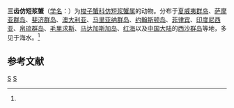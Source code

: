 {{Speciesbox
| taxon = Thalamitoides tridens
| binomial_authority = (A. Milne-Edwards, 1869)<ref name='id11694'>{{cite web| url =http://www.bioinfo.cn/db05/BjdwSpecies.php?action=view&id=11694| title =三齿仿短浆蟹| work =《中国动物物种编目数据库》| publisher =中国科学院微生物研究所| author =中国科学院动物研究所| accessdate =2009-04-28| deadurl =yes| archiveurl =https://web.archive.org/web/20160305054920/http://www.bioinfo.cn/db05/BjdwSpecies.php?action=view&id=11694| archivedate =2016-03-05}}</ref>
}}

'''三齿仿短浆蟹'''（[[学名|学名]]：{{lang|la|''Thalamitoides tridens''}}）为[[梭子蟹科|梭子蟹科]][[仿短浆蟹属|仿短浆蟹属]]的动物。分布于[[夏威夷群岛|夏威夷群岛]]、[[萨摩亚群岛|萨摩亚群岛]]、[[斐济群岛|斐济群岛]]、[[澳大利亚|澳大利亚]]、[[马里亚纳群岛|马里亚纳群岛]]、[[约翰斯顿岛|约翰斯顿岛]]、[[菲律宾|菲律宾]]、[[印度尼西亚|印度尼西亚]]、[[帛琉群岛|帛琉群岛]]、[[毛里求斯|毛里求斯]]、[[马达加斯加岛|马达加斯加岛]]、[[红海|红海]]以及[[中国大陆|中国大陆]]的[[西沙群岛|西沙群岛]]等地，多见于海水。<ref name='id11694'/>

== 参考文献 ==
{{reflist}}

{{螃蟹小作品}}

{{Taxonbar}}
[[Category:1869年描述的动物|S]]
[[Category:仿短浆蟹属|S]]